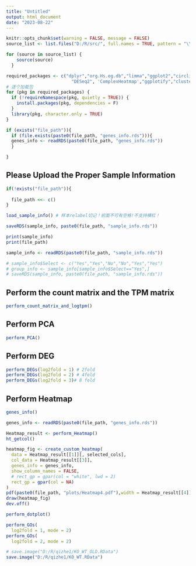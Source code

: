 ```yaml
---
title: "Untitled"
output: html_document
date: "2023-08-22"
---
```


```r
knitr::opts_chunk$set(warning = FALSE, message = FALSE)
source_list <- list.files("D:/R/src/", full.names = TRUE, pattern = "\\.R$")

for (source in source_list) {
    source(source)
  }

required_packages <- c("dplyr","org.Hs.eg.db","limma","ggplot2","circlize","tibble","pheatmap","gridExtra","ggrepel",
                         "DESeq2", 'ComplexHeatmap',"ggplotify","clusterProfiler","cowplot")
# 逐个加载包
for (pkg in required_packages) {
  if (!requireNamespace(pkg, quietly = TRUE)) {
    install.packages(pkg, dependencies = F)
  }
  library(pkg, character.only = TRUE)
}

if (exists("file_path")){
  if (file.exists(paste0(file_path, "genes_info.rds"))){
  genes_info <- readRDS(paste0(file_path, "genes_info.rds"))
  }

}
```

## **Please Upload the Proper Sample Information**

```r
if(!exists("file_path")){
  
  file_path <<- c()
}

load_sample_info() # 样本relabel切记！前面不可有空格!不支持横杠！

```

```r
saveRDS(sample_info, paste0(file_path, "sample_info.rds"))
```

```r
print(sample_info)
print(file_path)

```

```r
sample_info <- readRDS(paste0(file_path, "sample_info.rds"))

# sample_info$Select <- c("Yes","Yes","No","No","Yes","Yes")
# group_info <- sample_info[sample_info$Select=="Yes",]
# saveRDS(sample_info, paste0(file_path, "sample_info.rds"))
```

## Perform the count matrix and the TPM matrix

```r
perform_count_matrix_and_logtpm()
```

## Perform PCA

```r
perform_PCA()
```

## Perform DEG

```r
perform_DEGs(log2fold = 1) # 2fold
perform_DEGs(log2fold = 2) # 4fold
perform_DEGs(log2fold = 3)# 8 fold
```

## Perform Heatmap

```r
genes_info()
```

```r
genes_info <- readRDS(paste0(file_path, "genes_info.rds"))
```

```r
Heatmap_result <- perform_Heatmap()
ht_getcol()
```

```r
heatmap_fig <- create_custom_heatmap(
  data = Heatmap_result[[1]][, selected_cols],
  col_data = Heatmap_result[[3]],
  genes_info = genes_info,
  show_column_names = FALSE,
  # rect_gp = gpar(col = "white", lwd = 2)
  rect_gp = gpar(col = NA)
)
pdf(paste0(file_path, "plots/Heatmap4.pdf"),width = Heatmap_result[[4]], height=Heatmap_result[[5]])
draw(heatmap_fig)
dev.off()

```

```r
perform_dotplot()
```

```r
perform_GOs(
  log2fold = 1, mode = 2)
perform_GOs(
  log2fold = 2, mode = 2)
```

```r
# save.image("D:/R/qizhe1/KO_WT_OLD.RData")
save.image("D:/R/qizhe1/KO_WT.RData")
```
